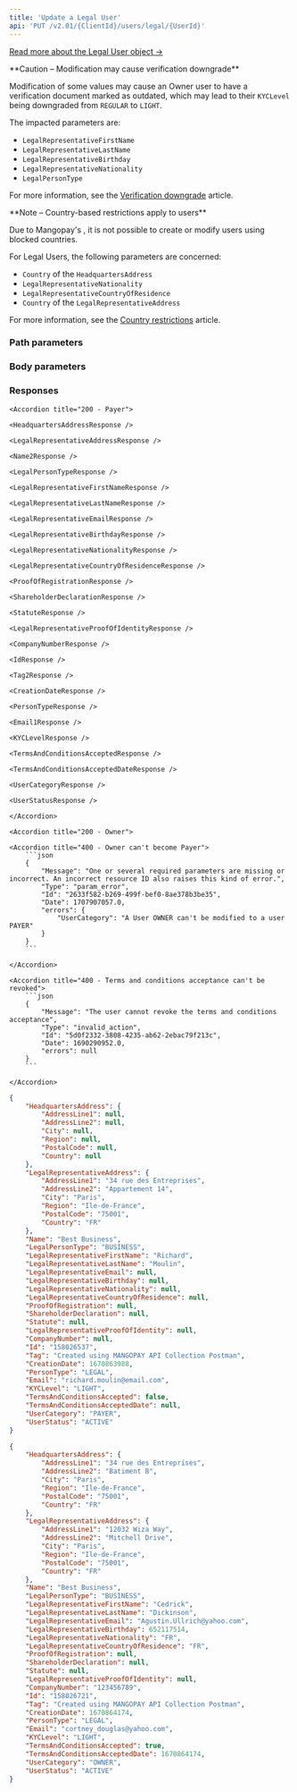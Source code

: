 ```yaml
---
title: 'Update a Legal User'  
api: 'PUT /v2.01/{ClientId}/users/legal/{UserId}'  
---
```




[Read more about the Legal User object →](/api-reference/users/legal-user-object)

<Warning>  
**Caution – Modification may cause verification downgrade** 
  
Modification of some values may cause an Owner user to have a verification document marked as outdated, which may lead to their `KYCLevel` being downgraded from `REGULAR` to `LIGHT`.   

The impacted parameters are:  
- `LegalRepresentativeFirstName`  
- `LegalRepresentativeLastName`  
- `LegalRepresentativeBirthday`  
- `LegalRepresentativeNationality`  
- `LegalPersonType`  

For more information, see the <a href="/guides/users/verification/downgrade">Verification downgrade</a> article.
</Warning>  

<Note>  
**Note – Country-based restrictions apply to users** 
  
Due to Mangopay's <Aml content="AML rules" />, it is not possible to create or modify users using blocked countries.  

For Legal Users, the following parameters are concerned:  
- `Country` of the `HeadquartersAddress`  
- `LegalRepresentativeNationality`  
- `LegalRepresentativeCountryOfResidence`  
- `Country` of the `LegalRepresentativeAddress`  

For more information, see the <a href="/guides/users/country-restrictions">Country restrictions</a> article.  
</Note>  

### Path parameters  

<UserId />  

### Body parameters  

<HeadquartersAddress />  

<LegalRepresentativeAddress />  

<Name2 />  

<LegalPersonType />  

<LegalRepresentativeFirstName />  

<LegalRepresentativeLastName />  

<LegalRepresentativeEmail />  

<LegalRepresentativeBirthday />  

<LegalRepresentativeNationality />  

<LegalRepresentativeCountryOfResidence />  

<CompanyNumber />  

<Tag3 />  

<Email1 />  

<TermsAndConditionsAccepted />  

<UserCategory />  

### Responses  

<AccordionGroup>

    <Accordion title="200 - Payer">  

    <HeadquartersAddressResponse />  

    <LegalRepresentativeAddressResponse />  

    <Name2Response />  

    <LegalPersonTypeResponse />  

    <LegalRepresentativeFirstNameResponse />  

    <LegalRepresentativeLastNameResponse />  

    <LegalRepresentativeEmailResponse />  

    <LegalRepresentativeBirthdayResponse />  

    <LegalRepresentativeNationalityResponse />  

    <LegalRepresentativeCountryOfResidenceResponse />  

    <ProofOfRegistrationResponse />  

    <ShareholderDeclarationResponse />  

    <StatuteResponse />  

    <LegalRepresentativeProofOfIdentityResponse />  

    <CompanyNumberResponse />  

    <IdResponse />  

    <Tag2Response />  

    <CreationDateResponse />  

    <PersonTypeResponse />  

    <Email1Response />  

    <KYCLevelResponse />  

    <TermsAndConditionsAcceptedResponse />  

    <TermsAndConditionsAcceptedDateResponse />  

    <UserCategoryResponse />  

    <UserStatusResponse />

    </Accordion>

    <Accordion title="200 - Owner">  

<HeadquartersAddressResponse />  

<LegalRepresentativeAddressResponse />  

<Name2Response />  

<LegalPersonTypeResponse />  

<LegalRepresentativeFirstNameResponse />  

<LegalRepresentativeLastNameResponse />  

<LegalRepresentativeEmailResponse />  

<LegalRepresentativeBirthdayResponse />  

<LegalRepresentativeNationalityResponse />  

<LegalRepresentativeCountryOfResidenceResponse />  

<ProofOfRegistrationResponse />  

<ShareholderDeclarationResponse />  

<StatuteResponse />  

<LegalRepresentativeProofOfIdentityResponse />  

<CompanyNumberResponse />  

<IdResponse />  

<Tag2Response />  

<CreationDateResponse />  

<PersonTypeResponse />  

<Email1Response />  

<KYCLevelResponse />  

<TermsAndConditionsAcceptedResponse />  

<TermsAndConditionsAcceptedDateResponse />  

<UserCategoryResponse />  

<UserStatusResponse />

</Accordion>

</AccordionGroup> 

<AccordionGroup>  

    <Accordion title="400 - Owner can't become Payer">
        ```json  
        {
            "Message": "One or several required parameters are missing or incorrect. An incorrect resource ID also raises this kind of error.",
            "Type": "param_error",
            "Id": "2633f582-b269-499f-bef0-8ae378b3be35",
            "Date": 1707907057.0,
            "errors": {
                "UserCategory": "A User OWNER can't be modified to a user PAYER"
            }
        }  
        ```  

    </Accordion>

    <Accordion title="400 - Terms and conditions acceptance can't be revoked">
        ```json
        {
            "Message": "The user cannot revoke the terms and conditions acceptance",
            "Type": "invalid_action",
            "Id": "5d0f2332-3808-4235-ab62-2ebac79f213c",
            "Date": 1690290952.0,
            "errors": null
        }  
        ```  

    </Accordion>

</AccordionGroup>  

<ResponseExample>  

```json 200 - Payer  
{
    "HeadquartersAddress": {
        "AddressLine1": null,
        "AddressLine2": null,
        "City": null,
        "Region": null,
        "PostalCode": null,
        "Country": null
    },
    "LegalRepresentativeAddress": {
        "AddressLine1": "34 rue des Entreprises",
        "AddressLine2": "Appartement 14",
        "City": "Paris",
        "Region": "Ile-de-France",
        "PostalCode": "75001",
        "Country": "FR"
    },
    "Name": "Best Business",
    "LegalPersonType": "BUSINESS",
    "LegalRepresentativeFirstName": "Richard",
    "LegalRepresentativeLastName": "Moulin",
    "LegalRepresentativeEmail": null,
    "LegalRepresentativeBirthday": null,
    "LegalRepresentativeNationality": null,
    "LegalRepresentativeCountryOfResidence": null,
    "ProofOfRegistration": null,
    "ShareholderDeclaration": null,
    "Statute": null,
    "LegalRepresentativeProofOfIdentity": null,
    "CompanyNumber": null,
    "Id": "158026537",
    "Tag": "Created using MANGOPAY API Collection Postman",
    "CreationDate": 1670863988,
    "PersonType": "LEGAL",
    "Email": "richard.moulin@email.com",
    "KYCLevel": "LIGHT",
    "TermsAndConditionsAccepted": false,
    "TermsAndConditionsAcceptedDate": null,
    "UserCategory": "PAYER",
    "UserStatus": "ACTIVE"
}  
 ```  

```json 200 - Owner  
{
    "HeadquartersAddress": {
        "AddressLine1": "34 rue des Entreprises",
        "AddressLine2": "Batiment B",
        "City": "Paris",
        "Region": "Ile-de-France",
        "PostalCode": "75001",
        "Country": "FR"
    },
    "LegalRepresentativeAddress": {
        "AddressLine1": "12032 Wiza Way",
        "AddressLine2": "Mitchell Drive",
        "City": "Paris",
        "Region": "Ile-de-France",
        "PostalCode": "75001",
        "Country": "FR"
    },
    "Name": "Best Business",
    "LegalPersonType": "BUSINESS",
    "LegalRepresentativeFirstName": "Cedrick",
    "LegalRepresentativeLastName": "Dickinson",
    "LegalRepresentativeEmail": "Agustin.Ullrich@yahoo.com",
    "LegalRepresentativeBirthday": 652117514,
    "LegalRepresentativeNationality": "FR",
    "LegalRepresentativeCountryOfResidence": "FR",
    "ProofOfRegistration": null,
    "ShareholderDeclaration": null,
    "Statute": null,
    "LegalRepresentativeProofOfIdentity": null,
    "CompanyNumber": "123456789",
    "Id": "158026721",
    "Tag": "Created using MANGOPAY API Collection Postman",
    "CreationDate": 1670864174,
    "PersonType": "LEGAL",
    "Email": "cortney_douglas@yahoo.com",
    "KYCLevel": "LIGHT",
    "TermsAndConditionsAccepted": true,
    "TermsAndConditionsAcceptedDate": 1670864174,
    "UserCategory": "OWNER",
    "UserStatus": "ACTIVE"
}  
 ```  



</ResponseExample>  

<RequestExample>  
    <RestCreateLegalUser />
    <PhpUpdateLegalUser />
    <NodeUpdateLegalUser />
    <RubyUpdateLegalUser />
    <JavaUpdateLegalUser />
    <PythonUpdateLegalUser />
    <NetUpdateLegalUser />
</RequestExample>